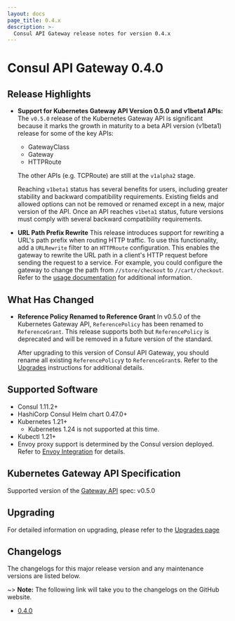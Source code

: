 ```yaml
---
layout: docs
page_title: 0.4.x
description: >-
  Consul API Gateway release notes for version 0.4.x
---
```


# Consul API Gateway 0.4.0

## Release Highlights

- **Support for Kubernetes Gateway API Version 0.5.0 and v1beta1 APIs:**
  The `v0.5.0` release of the Kubernetes Gateway API is significant because it
  marks the growth in maturity to a beta API version (v1beta1) release for some
  of the key APIs:
  - GatewayClass
  - Gateway
  - HTTPRoute

  The other APIs (e.g. TCPRoute) are still at the `v1alpha2` stage.

  Reaching `v1beta1` status has several benefits for users, including greater
  stability and backward compatibility requirements. Existing fields and allowed
  options can not be removed or renamed except in a new, major version of the
  API. Once an API reaches `v1beta1` status, future versions must comply with
  several backward compatibility requirements.

- **URL Path Prefix Rewrite**
  This release introduces support for rewriting a URL's path prefix when routing
  HTTP traffic. To use this functionality, add a `URLRewrite` filter to an
  `HTTPRoute` configuration. This enables the gateway to rewrite the URL path in a client's HTTP request before sending the request to a service. For example, you could configure the gateway to change the path from `//store/checkout` to `//cart/checkout`. Refer to the [usage documentation](/docs/api-gateway/usage) for additional information.  

## What Has Changed

- **Reference Policy Renamed to Reference Grant** In v0.5.0 of the Kubernetes
  Gateway API, `ReferencePolicy` has been renamed to `ReferenceGrant`. This
  release supports both but `ReferencePolicy` is deprecated and will be removed
  in a future version of the standard.

  After upgrading to this version of Consul API Gateway, you should rename all
  existing `ReferencePolicy`y to `ReferenceGrant`s. Refer to the [Upgrades](/docs/api-gateway/upgrades)
  instructions for additional details.

## Supported Software

- Consul 1.11.2+
- HashiCorp Consul Helm chart 0.47.0+
- Kubernetes 1.21+
  - Kubernetes 1.24 is not supported at this time.
- Kubectl 1.21+
- Envoy proxy support is determined by the Consul version deployed. Refer to
  [Envoy Integration](/docs/connect/proxies/envoy) for details.

## Kubernetes Gateway API Specification

Supported version of the [Gateway API](https://gateway-api.sigs.k8s.io/) spec: v0.5.0

## Upgrading

For detailed information on upgrading, please refer to the [Upgrades page](/docs/api-gateway/upgrades)

## Changelogs

The changelogs for this major release version and any maintenance versions are listed below.

~> **Note:** The following link will take you to the changelogs on the GitHub website.

- [0.4.0](https://github.com/hashicorp/consul-api-gateway/releases/tag/v0.4.0)
